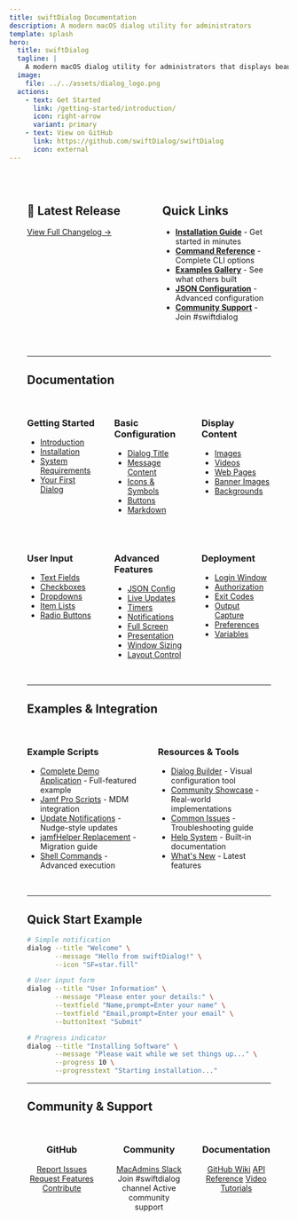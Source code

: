 ```yaml
---
title: swiftDialog Documentation
description: A modern macOS dialog utility for administrators
template: splash
hero:
  title: swiftDialog
  tagline: |
    A modern macOS dialog utility for administrators that displays beautiful, customizable dialogs from the command line
  image:
    file: ../../assets/dialog_logo.png
  actions:
    - text: Get Started
      link: /getting-started/introduction/
      icon: right-arrow
      variant: primary
    - text: View on GitHub
      link: https://github.com/swiftDialog/swiftDialog
      icon: external
---
```




<div style="max-width: 1400px; margin: 0 auto; padding: 2rem;">

<div className="not-content" style="display: grid; grid-template-columns: 1fr 1fr; gap: 3rem; margin-bottom: 3rem; align-items: flex-start;">

<div>

## 🚀 Latest Release

<DownloadButton repo="swiftDialog/swiftDialog" />

[View Full Changelog →](/reference/whats-new/)

</div>

<div>

## Quick Links

- **[Installation Guide](/getting-started/installation/)** - Get started in minutes
- **[Command Reference](/advanced/command-line-options/)** - Complete CLI options
- **[Examples Gallery](/examples/showcase/)** - See what others built
- **[JSON Configuration](/advanced/json-configuration/)** - Advanced configuration
- **[Community Support](https://www.macadmins.org/slack)** - Join #swiftdialog

</div>

</div>

---

## Documentation

<div className="not-content" style="display: grid; grid-template-columns: 1fr 1fr 1fr; gap: 2rem; margin: 2rem 0; align-items: flex-start;">

<div style="align-self: flex-start;">

### Getting Started

- [Introduction](/getting-started/introduction/)
- [Installation](/getting-started/installation/)
- [System Requirements](/getting-started/requirements/)
- [Your First Dialog](/getting-started/introduction/#quick-start-example)

</div>

<div style="align-self: flex-start;">

### Basic Configuration

- [Dialog Title](/basic-use/title/)
- [Message Content](/basic-use/message/)
- [Icons & Symbols](/basic-use/icon/)
- [Buttons](/basic-use/buttons/)
- [Markdown](/basic-use/markdown/)

</div>

<div style="align-self: flex-start;">

### Display Content

- [Images](/basic-use/images/)
- [Videos](/basic-use/video/)
- [Web Pages](/basic-use/web-content/)
- [Banner Images](/advanced/banner-images/)
- [Backgrounds](/advanced/background-images/)

</div>

</div>

<div className="not-content" style="display: grid; grid-template-columns: 1fr 1fr 1fr; gap: 2rem; margin: 2rem 0; align-items: flex-start;">

<div style="align-self: flex-start;">

### User Input

- [Text Fields](/advanced/textfields/)
- [Checkboxes](/advanced/checkboxes/)
- [Dropdowns](/advanced/select-lists/)
- [Item Lists](/advanced/item-lists/)
- [Radio Buttons](/advanced/select-lists/)

</div>

<div style="align-self: flex-start;">

### Advanced Features

- [JSON Config](/advanced/json-configuration/)
- [Live Updates](/advanced/command-file/)
- [Timers](/advanced/timer-progress/)
- [Notifications](/advanced/notifications/)
- [Full Screen](/advanced/full-screen/)
- [Presentation](/advanced/presentation/)
- [Window Sizing](/advanced/window-size/)
- [Layout Control](/advanced/layout/)

</div>

<div style="align-self: flex-start;">

### Deployment

- [Login Window](/operation/login-window/)
- [Authorization](/operation/authorization/)
- [Exit Codes](/operation/exit-codes/)
- [Output Capture](/operation/capturing-output/)
- [Preferences](/operation/preferences/)
- [Variables](/operation/builtin-variables/)

</div>

</div>

---

## Examples & Integration

<div className="not-content" style="display: grid; grid-template-columns: 1fr 1fr; gap: 2rem; margin: 2rem 0; align-items: flex-start;">

<div style="align-self: flex-start;">

### Example Scripts

- [Complete Demo Application](/examples/demo-scripts/) - Full-featured example
- [Jamf Pro Scripts](/examples/jamf-scripts/) - MDM integration
- [Update Notifications](/examples/nudge-update/) - Nudge-style updates
- [jamfHelper Replacement](/examples/jamfhelper/) - Migration guide
- [Shell Commands](/examples/shell-commands/) - Advanced execution

</div>

<div style="align-self: flex-start;">

### Resources & Tools

- [Dialog Builder](/builder/builder/) - Visual configuration tool
- [Community Showcase](/examples/showcase/) - Real-world implementations
- [Common Issues](/operation/gotchas/) - Troubleshooting guide
- [Help System](/operation/help-message/) - Built-in documentation
- [What's New](/reference/whats-new/) - Latest features

</div>

</div>

---

## Quick Start Example

```bash
# Simple notification
dialog --title "Welcome" \
       --message "Hello from swiftDialog!" \
       --icon "SF=star.fill"

# User input form
dialog --title "User Information" \
       --message "Please enter your details:" \
       --textfield "Name,prompt=Enter your name" \
       --textfield "Email,prompt=Enter your email" \
       --button1text "Submit"

# Progress indicator
dialog --title "Installing Software" \
       --message "Please wait while we set things up..." \
       --progress 10 \
       --progresstext "Starting installation..."
```

---

## Community & Support

<div className="not-content" style="display: grid; grid-template-columns: 1fr 1fr 1fr; gap: 2rem; margin: 2rem 0; align-items: flex-start;">

<div style="text-align: center; align-self: flex-start;">

### GitHub

[Report Issues](https://github.com/swiftDialog/swiftDialog/issues)
[Request Features](https://github.com/swiftDialog/swiftDialog/issues/new)
[Contribute](https://github.com/swiftDialog/swiftDialog)

</div>

<div style="text-align: center; align-self: flex-start;">

### Community

[MacAdmins Slack](https://www.macadmins.org/slack)
Join #swiftdialog channel
Active community support

</div>

<div style="text-align: center;">

### Documentation

[GitHub Wiki](https://github.com/swiftDialog/swiftDialog/wiki)
[API Reference](/advanced/command-line-options/)
[Video Tutorials](https://www.youtube.com/results?search_query=swiftdialog)

</div>

</div>

</div>